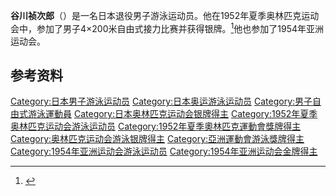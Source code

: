 {{Infobox sportsperson
| name           = 谷川祯次郎
|show-medals=yes
|medaltemplates={{MedalSport | 男子[[游泳|游泳]]}}
{{MedalCountry | {{JPN}} }}
{{MedalCompetition|[[奥林匹克运动会|奥林匹克运动会]]}}
{{MedalSilver| [[1952年夏季奥林匹克运动会|1952年 赫尔辛基]] |[[1952年夏季奧林匹克運動會游泳比賽|4×200米自由式接力]]}}
}}

'''谷川祯次郎'''（{{bd|1932年|12月20日||}}）是一名日本退役男子游泳运动员。他在1952年夏季奥林匹克运动会中，参加了男子4×200米自由式接力比赛并获得银牌。<ref name="SportsRef">{{cite web |url=http://www.sports-reference.com/olympics/athletes/ta/teijiro-tanikawa-1.html |title=Teijiro Tanikawa Olympic Results |accessdate=2 October 2016 |archive-date=2011-08-17 |archive-url=https://web.archive.org/web/20110817181331/http://www.sports-reference.com/olympics/athletes/ta/teijiro-tanikawa-1.html |dead-url=yes }}</ref>他也参加了1954年亚洲运动会。

==参考资料==
{{Reflist}}
{{DEFAULTSORT:Teijiro Tanikawa}}
[[Category:日本男子游泳运动员|Category:日本男子游泳运动员]]
[[Category:日本奥运游泳运动员|Category:日本奥运游泳运动员]]
[[Category:男子自由式游泳運動員|Category:男子自由式游泳運動員]]
[[Category:日本奥林匹克运动会银牌得主|Category:日本奥林匹克运动会银牌得主]]
[[Category:1952年夏季奥林匹克运动会游泳运动员|Category:1952年夏季奥林匹克运动会游泳运动员]]
[[Category:1952年夏季奧林匹克運動會獎牌得主|Category:1952年夏季奧林匹克運動會獎牌得主]]
[[Category:奥林匹克运动会游泳银牌得主|Category:奥林匹克运动会游泳银牌得主]]
[[Category:亞洲運動會游泳獎牌得主|Category:亞洲運動會游泳獎牌得主]]
[[Category:1954年亚洲运动会游泳运动员|Category:1954年亚洲运动会游泳运动员]]
[[Category:1954年亚洲运动会金牌得主|Category:1954年亚洲运动会金牌得主]]